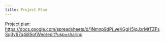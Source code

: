 ```yaml
---
title: Project Plan
---
```


Project plan: https://docs.google.com/spreadsheets/d/1Nmnp9dPj_yeKGgH5jqJxrMtTZFsSq3y67q4i8SofWeo/edit?usp=sharing